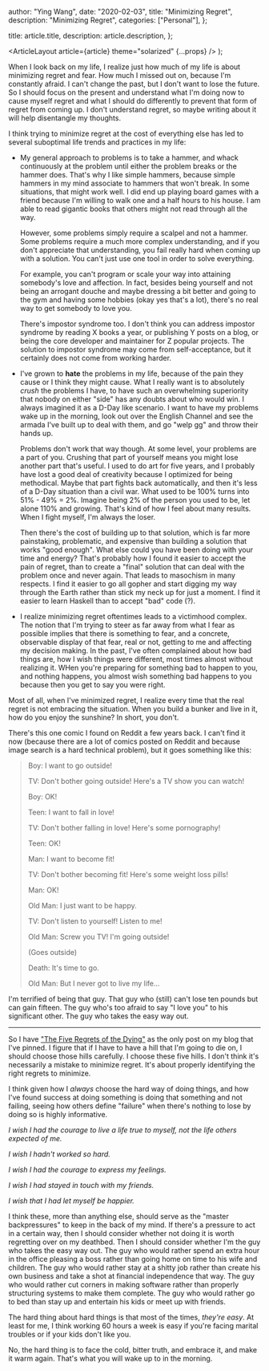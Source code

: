 
  author: "Ying Wang",
  date: "2020-02-03",
  title: "Minimizing Regret",
  description: "Minimizing Regret",
  categories: ["Personal"],
};

  title: article.title,
  description: article.description,
};

  <ArticleLayout article={article} theme="solarized" {...props} />
);

When I look back on my life, I realize just how much of my life is about
minimizing regret and fear. How much I missed out on, because I'm constantly
afraid. I can't change the past, but I don't want to lose the future. So I
should focus on the present and understand what I'm doing now to cause myself
regret and what I should do differently to prevent that form of regret from
coming up. I don't understand regret, so maybe writing about it will help
disentangle my thoughts.

I think trying to minimize regret at the cost of everything else has led to
several suboptimal life trends and practices in my life:

- My general approach to problems is to take a hammer, and whack continuously at
  the problem until either the problem breaks or the hammer does. That's why I
  like simple hammers, because simple hammers in my mind associate to hammers
  that won't break. In some situations, that might work well. I did end up
  playing board games with a friend because I'm willing to walk one and a half
  hours to his house. I am able to read gigantic books that others might not
  read through all the way.

  However, some problems simply require a scalpel and not a hammer. Some
  problems require a much more complex understanding, and if you don't
  appreciate that understanding, you fail really hard when coming up with a
  solution. You can't just use one tool in order to solve everything.

  For example, you can't program or scale your way into attaining somebody's
  love and affection. In fact, besides being yourself and not being an arrogant
  douche and maybe dressing a bit better and going to the gym and having some
  hobbies (okay yes that's a lot), there's no real way to get somebody to love
  you.

  There's impostor syndrome too. I don't think you can address impostor syndrome
  by reading X books a year, or publishing Y posts on a blog, or being the core
  developer and maintainer for Z popular projects. The solution to impostor
  syndrome may come from self-acceptance, but it certainly does not come from
  working harder.

- I've grown to **hate** the problems in my life, because of the pain they cause
  or I think they might cause. What I really want is to absolutely _crush_ the
  problems I have, to have such an overwhelming superiority that nobody on
  either "side" has any doubts about who would win. I always imagined it as a
  D-Day like scenario. I want to have my problems wake up in the morning, look
  out over the English Channel and see the armada I've built up to deal with
  them, and go "welp gg" and throw their hands up.

  Problems don't work that way though. At some level, your problems are a part
  of you. Crushing that part of yourself means you might lose another part
  that's useful. I used to do art for five years, and I probably have lost a
  good deal of creativity because I optimized for being methodical. Maybe that
  part fights back automatically, and then it's less of a D-Day situation than a
  civil war. What used to be 100% turns into 51% - 49% = 2%. Imagine being 2% of
  the person you used to be, let alone 110% and growing. That's kind of how I
  feel about many results. When I fight myself, I'm always the loser.

  Then there's the cost of building up to that solution, which is far more
  painstaking, problematic, and expensive than building a solution that works
  "good enough". What else could you have been doing with your time and energy?
  That's probably how I found it easier to accept the pain of regret, than to
  create a "final" solution that can deal with the problem once and never again.
  That leads to masochism in many respects. I find it easier to go all gopher
  and start digging my way through the Earth rather than stick my neck up for
  just a moment. I find it easier to learn Haskell than to accept "bad" code
  (?).

- I realize minimizing regret oftentimes leads to a victimhood complex. The
  notion that I'm trying to steer as far away from what I fear as possible
  implies that there is something to fear, and a concrete, observable display of
  that fear, real or not, getting to me and affecting my decision making. In the
  past, I've often complained about how bad things are, how I wish things were
  different, most times almost without realizing it. WHen you're preparing for
  something bad to happen to you, and nothing happens, you almost wish something
  bad happens to you because then you get to say you were right.

Most of all, when I've minimized regret, I realize every time that the real
regret is not embracing the situation. When you build a bunker and live in it,
how do you enjoy the sunshine? In short, you don't.

There's this one comic I found on Reddit a few years back. I can't find it now
(because there are a lot of comics posted on Reddit and because image search is
a hard technical problem), but it goes something like this:

> Boy: I want to go outside!
>
> TV: Don't bother going outside! Here's a TV show you can watch!
>
> Boy: OK!
>
> Teen: I want to fall in love!
>
> TV: Don't bother falling in love! Here's some pornography!
>
> Teen: OK!
>
> Man: I want to become fit!
>
> TV: Don't bother becoming fit! Here's some weight loss pills!
>
> Man: OK!
>
> Old Man: I just want to be happy.
>
> TV: Don't listen to yourself! Listen to me!
>
> Old Man: Screw you TV! I'm going outside!
>
> (Goes outside)
>
> Death: It's time to go.
>
> Old Man: But I never got to live my life...

I'm terrified of being that guy. That guy who (still) can't lose ten pounds but
can gain fifteen. The guy who's too afraid to say "I love you" to his
significant other. The guy who takes the easy way out.

---

So I have ["The Five Regrets of the Dying"](/five_regrets) as the only post on
my blog that I've pinned. I figure that if I have to have a hill that I'm going
to die on, I should choose those hills carefully. I choose these five hills. I
don't think it's necessarily a mistake to minimize regret. It's about properly
identifying the right regrets to minimize.

I think given how I _always_ choose the hard way of doing things, and how I've
found success at doing something is doing that something and not failing, seeing
how others define "failure" when there's nothing to lose by doing so is highly
informative.

_I wish I had the courage to live a life true to myself, not the life others
expected of me._

_I wish I hadn't worked so hard._

_I wish I had the courage to express my feelings._

_I wish I had stayed in touch with my friends._

_I wish that I had let myself be happier._

I think these, more than anything else, should serve as the "master
backpressures" to keep in the back of my mind. If there's a pressure to act in a
certain way, then I should consider whether not doing it is worth regretting
over on my deathbed. Then I should consider whether I'm the guy who takes the
easy way out. The guy who would rather spend an extra hour in the office
pleasing a boss rather than going home on time to his wife and children. The guy
who would rather stay at a shitty job rather than create his own business and
take a shot at financial independence that way. The guy who would rather cut
corners in making software rather than properly structuring systems to make them
complete. The guy who would rather go to bed than stay up and entertain his kids
or meet up with friends.

The hard thing about hard things is that most of the times, _they're easy_. At
least for me, I think working 60 hours a week is easy if you're facing marital
troubles or if your kids don't like you.

No, the hard thing is to face the cold, bitter truth, and embrace it, and make
it warm again. That's what you will wake up to in the morning.
